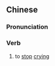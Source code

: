 ==Chinese==
{{zh-forms|s=收泪}}

===Pronunciation===
{{zh-pron
|m=shōulèi
|cat=v
}}

===Verb===
{{zh-verb}}

# {{lb|zh|literary}} to [[stop]] [[crying]]